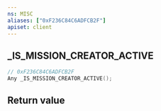 ```yaml
---
ns: MISC
aliases: ["0xF236C84C6ADFCB2F"]
apiset: client
---
```

## _IS_MISSION_CREATOR_ACTIVE

```c
// 0xF236C84C6ADFCB2F
Any _IS_MISSION_CREATOR_ACTIVE();
```



## Return value